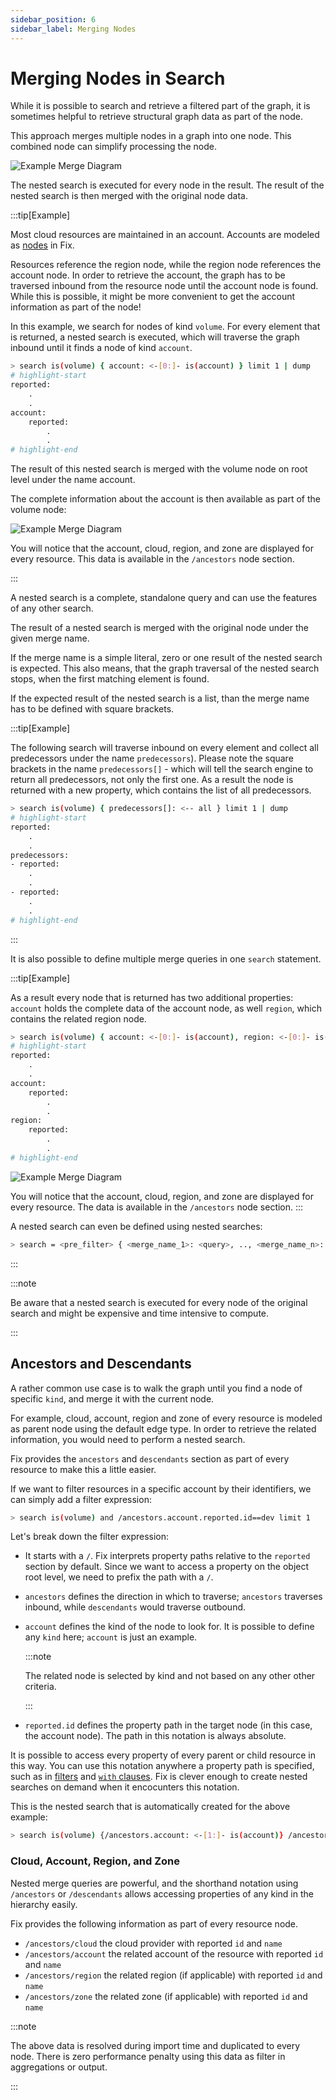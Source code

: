 ```yaml
---
sidebar_position: 6
sidebar_label: Merging Nodes
---
```


# Merging Nodes in Search

While it is possible to search and retrieve a filtered part of the graph, it is sometimes helpful to retrieve structural graph data as part of the node.

This approach merges multiple nodes in a graph into one node. This combined node can simplify processing the node.

![Example Merge Diagram](./img/merge_nodes.png)

The nested search is executed for every node in the result. The result of the nested search is then merged with the original node data.

:::tip[Example]

Most cloud resources are maintained in an account. Accounts are modeled as [nodes](../inventory-graph/index.mdx#nodes) in Fix.

Resources reference the region node, while the region node references the account node. In order to retrieve the account, the graph has to be traversed inbound from the resource node until the account node is found. While this is possible, it might be more convenient to get the account information as part of the node!

In this example, we search for nodes of kind `volume`. For every element that is returned, a nested search is executed, which will traverse the graph inbound until it finds a node of kind `account`.

```bash
> search is(volume) { account: <-[0:]- is(account) } limit 1 | dump
# highlight-start
​reported:
​    .
​    .
​account:
​    reported:
​        .
​        .
# highlight-end
```

The result of this nested search is merged with the volume node on root level under the name account.

The complete information about the account is then available as part of the volume node:

![Example Merge Diagram](./img/merge_nodes_1.png)

You will notice that the account, cloud, region, and zone are displayed for every resource. This data is available in the `/ancestors` node section.

:::

A nested search is a complete, standalone query and can use the features of any other search.

The result of a nested search is merged with the original node under the given merge name.

If the merge name is a simple literal, zero or one result of the nested search is expected. This also means, that the graph traversal of the nested search stops, when the first matching element is found.

If the expected result of the nested search is a list, than the merge name has to be defined with square brackets.

:::tip[Example]

The following search will traverse inbound on every element and collect all predecessors under the name `predecessors`). Please note the square brackets in the name `predecessors[]` - which will tell the search engine to return all predecessors, not only the first one. As a result the node is returned with a new property, which contains the list of all predecessors.

```bash
> search is(volume) { predecessors[]: <-- all } limit 1 | dump
# highlight-start
​reported:
​    .
​    .
​predecessors:
​- reported:
​    .
​    .
​- reported:
​    .
​    .
# highlight-end
```

:::

It is also possible to define multiple merge queries in one `search` statement.

:::tip[Example]

As a result every node that is returned has two additional properties: `account` holds the complete data of the account node, as well `region`, which contains the related region node.

```bash
> search is(volume) { account: <-[0:]- is(account), region: <-[0:]- is(region) } limit 1 | dump
# highlight-start
​reported:
​    .
​    .
​account:
​    reported:
​        .
​        .
​region:
​    reported:
​        .
​        .
# highlight-end
```

![Example Merge Diagram](./img/merge_nodes.png)

You will notice that the account, cloud, region, and zone are displayed for every resource. The data is available in the `/ancestors` node section. :::

A nested search can even be defined using nested searches:

```bash
> search = <pre_filter> { <merge_name_1>: <query>, .., <merge_name_n>: <query> } <post_filter>
```

:::

:::note

Be aware that a nested search is executed for every node of the original search and might be expensive and time intensive to compute.

:::

## Ancestors and Descendants

A rather common use case is to walk the graph until you find a node of specific `kind`, and merge it with the current node.

For example, cloud, account, region and zone of every resource is modeled as parent node using the default edge type. In order to retrieve the related information, you would need to perform a nested search.

Fix provides the `ancestors` and `descendants` section as part of every resource to make this a little easier.

If we want to filter resources in a specific account by their identifiers, we can simply add a filter expression:

```bash
> search is(volume) and /ancestors.account.reported.id==dev limit 1
```

Let's break down the filter expression:

- It starts with a `/`. Fix interprets property paths relative to the `reported` section by default. Since we want to access a property on the object root level, we need to prefix the path with a `/`.

- `ancestors` defines the direction in which to traverse; `ancestors` traverses inbound, while `descendants` would traverse outbound.

- `account` defines the kind of the node to look for. It is possible to define any `kind` here; `account` is just an example.

  :::note

  The related node is selected by kind and not based on any other other criteria.

  :::

- `reported.id` defines the property path in the target node (in this case, the account node). The path in this notation is always absolute.

It is possible to access every property of every parent or child resource in this way. You can use this notation anywhere a property path is specified, such as in [filters](./filters.mdx) and [`with` clauses](./with-clause.mdx). Fix is clever enough to create nested searches on demand when it encocunters this notation.

This is the nested search that is automatically created for the above example:

```bash
> search is(volume) {/ancestors.account: <-[1:]- is(account)} /ancestors.account.reported.id==dev
```

### Cloud, Account, Region, and Zone

Nested merge queries are powerful, and the shorthand notation using `/ancestors` or `/descendants` allows accessing properties of any kind in the hierarchy easily.

Fix provides the following information as part of every resource node.

- `/ancestors/cloud` the cloud provider with reported `id` and `name`
- `/ancestors/account` the related account of the resource with reported `id` and `name`
- `/ancestors/region` the related region (if applicable) with reported `id` and `name`
- `/ancestors/zone` the related zone (if applicable) with reported `id` and `name`

:::note

The above data is resolved during import time and duplicated to every node. There is zero performance penalty using this data as filter in aggregations or output.

:::
